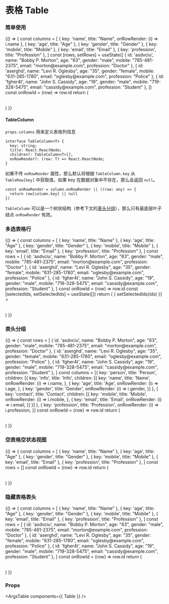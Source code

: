 
<Meta title="组件/表格 Table" component={Table} />

# 表格 Table

### 简单使用

<Canvas>
  <Story name="Table">
    {() => {
      const columns = [
        { key: 'name', title: "Name", onRowRender: (i) => i.name },
        { key: 'age', title: "Age" },
        { key: 'gender', title: "Gender" },
        { key: 'mobile', title: "Mobile" },
        { key: 'email', title: "Email" },
        { key: 'profession', title: "Profession" },
      ]
      const [rows, setRows] = useState([
        { id: 'asdvciu', name: "Bobby P. Morton", age: "63", gender: "male", mobile: "785-481-2375", email: "morton@example.com", profession: "Doctor" },
        { id: 'aserghd', name: "Levi R. Oglesby", age: "35", gender: "female", mobile: "631-285-1780", email: "oglesby@example.com", profession: "Police" },
        { id: 'fgher4t', name: "John S. Cassidy", age: "19", gender: "male", mobile: "719-328-5475", email: "cassidy@example.com", profession: "Student" },
      ])
      const onRowId = (row) => row.id
      return (
        <Table
          columns={columns}
          rows={rows}
          onRowId={onRowId}
        ></Table>
      )
    }}
  </Story>
</Canvas>

#### TableColumn

`props.columns` 用来定义表格列信息

```tsx
interface TableColumn<T> {
  key: string;
  title: React.ReactNode;
  children?: TableColumn<T>[];
  onRowRender?: (row: T) => React.ReactNode;
}
```

如果不传 `onRowRender` 属性，那么默认将根据 `TableColumn.key` 从 `TableRow[key]` 中获取值，如果 key 在数据对象中不存在，那么会返回 `null`。

```tsx
const onRowRender = column.onRowRender || ((row: any) => {
  return row[column.key] || null
})
```

`TableColumn` 可以是一个树状结构（参考下文的[表头分组](#表头分组)），那么只有最底层叶子结点 `onRowRender` 有效。

### 多选表格行

<Canvas>
  <Story name="Table with selection">
    {() => {
      const columns = [
        { key: 'name', title: "Name" },
        { key: 'age', title: "Age" },
        { key: 'gender', title: "Gender" },
        { key: 'mobile', title: "Mobile" },
        { key: 'email', title: "Email" },
        { key: 'profession', title: "Profession" },
      ]
      const rows = [
        { id: 'asdvciu', name: "Bobby P. Morton", age: "63", gender: "male", mobile: "785-481-2375", email: "morton@example.com", profession: "Doctor" },
        { id: 'aserghd', name: "Levi R. Oglesby", age: "35", gender: "female", mobile: "631-285-1780", email: "oglesby@example.com", profession: "Police" },
        { id: 'fgher4t', name: "John S. Cassidy", age: "19", gender: "male", mobile: "719-328-5475", email: "cassidy@example.com", profession: "Student" },
      ]
      const onRowId = (row) => row.id
      const [selectedIds, setSelectedIds] = useState([])
      return (
        <Table
          columns={columns}
          rows={rows}
          onRowId={onRowId}
          selectedRowIds={selectedIds}
          onSelected={(ids) => { setSelectedIds(ids) }}
        ></Table>
      )
    }}
  </Story>
</Canvas>

### 表头分组

<Canvas>
  <Story name="Table with grouping column">
    {() => {
      const rows = [
        { id: 'asdvciu', name: "Bobby P. Morton", age: "63", gender: "male", mobile: "785-481-2375", email: "morton@example.com", profession: "Doctor" },
        { id: 'aserghd', name: "Levi R. Oglesby", age: "35", gender: "female", mobile: "631-285-1780", email: "oglesby@example.com", profession: "Police" },
        { id: 'fgher4t', name: "John S. Cassidy", age: "19", gender: "male", mobile: "719-328-5475", email: "cassidy@example.com", profession: "Student" },
      ]
      const columns = [{
        key: 'person',
        title: 'Person',
        children: [{
          key: 'info',
          title: 'Info',
          children: [{
            key: 'name',
            title: 'Name',
            onRowRender: (i) => i.name,
          }, {
            key: 'age',
            title: 'Age',
            onRowRender: (i) => i.age,
          }, {
            key: 'gender',
            title: 'Gender',
            onRowRender: (i) => i.gender,
          }]
        }, {
          key: 'contact',
          title: 'Contact',
          children: [{
            key: 'mobile',
            title: 'Mobile',
            onRowRender: (i) => i.mobile,
          }, {
            key: 'email',
            title: 'Email',
            onRowRender: (i) => i.email,
          }]
        }]
      }, {
        key: 'profession',
        title: 'Profession',
        onRowRender: (i) => i.profession,
      }]
      const onRowId = (row) => row.id
      return (
        <Table
          columns={columns}
          rows={rows}
          onRowId={onRowId}
        ></Table>
      )
    }}
  </Story>
</Canvas>

### 空表格空状态视图

<Canvas>
  <Story name="Table with empty data">
    {() => {
      const columns = [
        { key: 'name', title: "Name" },
        { key: 'age', title: "Age" },
        { key: 'gender', title: "Gender" },
        { key: 'mobile', title: "Mobile" },
        { key: 'email', title: "Email" },
        { key: 'profession', title: "Profession" },
      ]
      const rows = []
      const onRowId = (row) => row.id
      return (
        <Table
          columns={columns}
          rows={rows}
          onRowId={onRowId}
        ></Table>
      )
    }}
  </Story>
</Canvas>

### 隐藏表格表头

<Canvas>
  <Story name="Table hide header">
    {() => {
      const columns = [
        { key: 'name', title: "Name" },
        { key: 'age', title: "Age" },
        { key: 'gender', title: "Gender" },
        { key: 'mobile', title: "Mobile" },
        { key: 'email', title: "Email" },
        { key: 'profession', title: "Profession" },
      ]
      const rows = [
        { id: 'asdvciu', name: "Bobby P. Morton", age: "63", gender: "male", mobile: "785-481-2375", email: "morton@example.com", profession: "Doctor" },
        { id: 'aserghd', name: "Levi R. Oglesby", age: "35", gender: "female", mobile: "631-285-1780", email: "oglesby@example.com", profession: "Police" },
        { id: 'fgher4t', name: "John S. Cassidy", age: "19", gender: "male", mobile: "719-328-5475", email: "cassidy@example.com", profession: "Student" },
      ]
      const onRowId = (row) => row.id
      return (
        <Table
          columns={columns}
          rows={rows}
          onRowId={onRowId}
          hideHeader
        ></Table>
      )
    }}
  </Story>
</Canvas>

### Props

<ArgsTable components={{ Table }} />